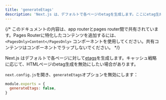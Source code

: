 ```yaml
---
title: 'generateEtags'
description: 'Next.js は、デフォルトで各ページのetagを生成します。ここにetag生成の無効化方法について学びましょう。'
---
```


{/* このドキュメントの内容は、app routerとpages router間で共有されています。Pages Routerに特化したコンテンツを追加するには、`<PagesOnly>Content</PagesOnly>` コンポーネントを使用してください。共有コンテンツはコンポーネントでラップしないでください。 */}

Next.js はデフォルトで各ページに対して[etags](https://en.wikipedia.org/wiki/HTTP_ETag)を生成します。キャッシュ戦略に応じて、HTMLページのetag生成を無効にしたい場合があります。

`next.config.js`を開き、`generateEtags`オプションを無効にします：

```js filename="next.config.js"
module.exports = {
  generateEtags: false,
}
```